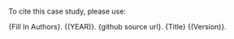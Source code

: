 <!--
The reference block should be updated to reflect how this case study should be cited
-->

#### {.reference_block}

To cite this case study, please use:

{Fill In Authors}. {(YEAR)}. {github source url}. {Title} {(Version)}.

####
